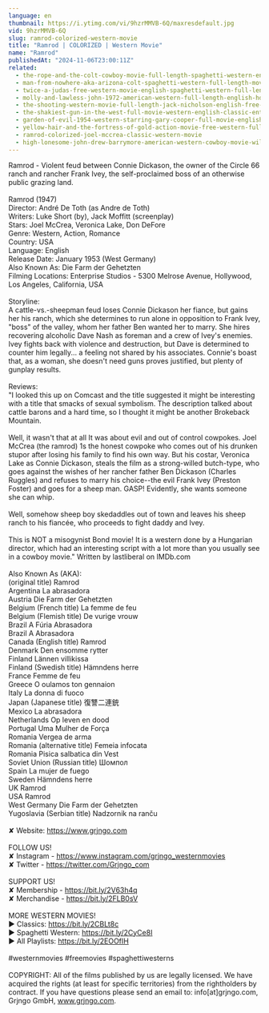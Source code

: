 ```yaml
---
language: en
thumbnail: https://i.ytimg.com/vi/9hzrMMVB-6Q/maxresdefault.jpg
vid: 9hzrMMVB-6Q
slug: ramrod-colorized-western-movie
title: "Ramrod | COLORIZED | Western Movie"
name: "Ramrod"
publishedAt: "2024-11-06T23:00:11Z"
related:
  - the-rope-and-the-colt-cowboy-movie-full-length-spaghetti-western-english-free-full-westerns
  - man-from-nowhere-aka-arizona-colt-spaghetti-western-full-length-movie-english-hd-free-films
  - twice-a-judas-free-western-movie-english-spaghetti-western-full-length
  - molly-and-lawless-john-1972-american-western-full-length-english-hd-free-full-moves
  - the-shooting-western-movie-full-length-jack-nicholson-english-free-full-westerns
  - the-shakiest-gun-in-the-west-full-movie-western-english-classic-entire-film-full-free-movies
  - garden-of-evil-1954-western-starring-gary-cooper-full-movie-english-full-free-western-movies
  - yellow-hair-and-the-fortress-of-gold-action-movie-free-western-full-length
  - ramrod-colorized-joel-mccrea-classic-western-movie
  - high-lonesome-john-drew-barrymore-american-western-cowboy-movie-wild-west-english
---
```


Ramrod - Violent feud between Connie Dickason, the owner of the Circle 66 ranch and rancher Frank Ivey, the self-proclaimed boss of an otherwise public grazing land.<br />
<br />
Ramrod (1947)<br />
Director: André De Toth (as Andre de Toth)<br />
Writers: Luke Short (by), Jack Moffitt (screenplay) <br />
Stars: Joel McCrea, Veronica Lake, Don DeFore<br />
Genre: Western, Action, Romance <br />
Country: USA<br />
Language: English<br />
Release Date: January 1953 (West Germany) <br />
Also Known As: Die Farm der Gehetzten <br />
Filming Locations: Enterprise Studios - 5300 Melrose Avenue, Hollywood, Los Angeles, California, USA<br />
<br />
Storyline:<br />
A cattle-vs.-sheepman feud loses Connie Dickason her fiance, but gains her his ranch, which she determines to run alone in opposition to Frank Ivey, "boss" of the valley, whom her father Ben wanted her to marry. She hires recovering alcoholic Dave Nash as foreman and a crew of Ivey's enemies. Ivey fights back with violence and destruction, but Dave is determined to counter him legally... a feeling not shared by his associates. Connie's boast that, as a woman, she doesn't need guns proves justified, but plenty of gunplay results.<br />
<br />
Reviews:<br />
"I looked this up on Comcast and the title suggested it might be interesting with a title that smacks of sexual symbolism. The description talked about cattle barons and a hard time, so I thought it might be another Brokeback Mountain.<br />
<br />
Well, it wasn't that at all It was about evil and out of control cowpokes. Joel McCrea (the ramrod) 1s the honest cowpoke who comes out of his drunken stupor after losing his family to find his own way. But his costar, Veronica Lake as Connie Dickason, steals the film as a strong-willed butch-type, who goes against the wishes of her rancher father Ben Dickason (Charles Ruggles) and refuses to marry his choice--the evil Frank Ivey (Preston Foster) and goes for a sheep man. GASP! Evidently, she wants someone she can whip.<br />
<br />
Well, somehow sheep boy skedaddles out of town and leaves his sheep ranch to his fiancée, who proceeds to fight daddy and Ivey.<br />
<br />
This is NOT a misogynist Bond movie! It is a western done by a Hungarian director, which had an interesting script with a lot more than you usually see in a cowboy movie." Written by lastliberal on IMDb.com <br />
<br />
Also Known As (AKA):<br />
(original title) Ramrod<br />
Argentina La abrasadora<br />
Austria Die Farm der Gehetzten<br />
Belgium (French title) La femme de feu<br />
Belgium (Flemish title) De vurige vrouw<br />
Brazil A Fúria Abrasadora<br />
Brazil A Abrasadora<br />
Canada (English title) Ramrod<br />
Denmark Den ensomme rytter<br />
Finland Lännen villikissa<br />
Finland (Swedish title) Hämndens herre<br />
France Femme de feu<br />
Greece O oulamos ton gennaion<br />
Italy La donna di fuoco<br />
Japan (Japanese title) 復讐二連銃<br />
Mexico La abrasadora<br />
Netherlands Op leven en dood<br />
Portugal Uma Mulher de Força<br />
Romania Vergea de arma<br />
Romania (alternative title) Femeia infocata<br />
Romania Pisica salbatica din Vest<br />
Soviet Union (Russian title) Шомпол<br />
Spain La mujer de fuego<br />
Sweden Hämndens herre<br />
UK Ramrod<br />
USA Ramrod<br />
West Germany Die Farm der Gehetzten<br />
Yugoslavia (Serbian title) Nadzornik na ranču<br />
<br />
✘ Website: https://www.grjngo.com<br />
<br />
FOLLOW US!<br />
✘ Instagram - https://www.instagram.com/grjngo_westernmovies<br />
✘ Twitter - https://twitter.com/Grjngo_com<br />
<br />
SUPPORT US!<br />
✘ Membership - https://bit.ly/2V63h4q<br />
✘ Merchandise - https://bit.ly/2FLB0sV<br />
<br />
MORE WESTERN MOVIES! <br />
► Classics: https://bit.ly/2CBLt8c <br />
► Spaghetti Western: https://bit.ly/2CyCe8I <br />
► All Playlists: https://bit.ly/2EOOfIH <br />
<br />
#westernmovies #freemovies #spaghettiwesterns<br />
<br />
COPYRIGHT: All of the films published by us are legally licensed. We have acquired the rights (at least for specific territories) from the rightholders by contract. If you have questions please send an email to: info[at]grjngo.com, Grjngo GmbH, www.grjngo.com.